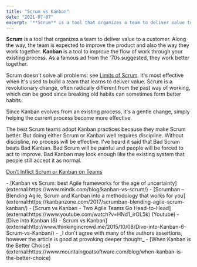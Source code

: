 ```yaml
---
title: "Scrum vs Kanban"
date: "2021-07-07"
excerpt: '**Scrum** is a tool that organizes a team to deliver value to a customer. Along the way,'
---
```


**Scrum** is a tool that organizes a team to deliver value to a customer. Along the way, the team is expected to improve the product and also the way they work together. **Kanban** is a tool to improve the flow of work through your existing process. As a famous ad from the '70s suggested, they work better together.

Scrum doesn't solve all problems: see [Limits of Scrum](/blog/what-are-the-limits-of-the-scrum-framework). It's most effective when it's used to build a team that learns to deliver value. Scrum is a revolutionary change, often radically different from the past way of working, which can be good since breaking old habits can sometimes form better habits.

Since Kanban evolves from an existing process, it's a gentle change, simply helping the current process become more effective.

The best Scrum teams adopt Kanban practices because they make Scrum better. But doing either Scrum or Kanban well requires discipline. Without discipline, no process will be effective. I've heard it said that Bad Scrum beats Bad Kanban. Bad Scrum will be painful and people will be forced to act to improve. Bad Kanban may look enough like the existing system that people still accept it as normal.

[Don’t Inflict Scrum or Kanban on Teams](/blog/dont-inflict-scrum-or-kanban-on-teams)

<HighlightBox heading="Resource Links" variant="resourceLinks">
- [Kanban vs Scrum: best Agile frameworks for the age of uncertainty](external:https://www.mindk.com/blog/kanban-vs-scrum/)
- [Scrumban – Blending Agile, Scrum and Kanban into a methodology that works for you](external:https://kanbanzone.com/2017/scrumban-blending-agile-scrum-kanban/)
- [Scrum vs Kanban - Two Agile Teams Go Head-to-Head](external:https://www.youtube.com/watch?v=HNd1_irOL5k) (Youtube)
- [Dive into Kanban (6) - Scrum vs Kanban](external:http://www.thinkingincrowd.me/2015/10/08/Dive-into-Kanban-6-Scrum-vs-Kanban/) - _I don't agree with many of the authors assertions, however the article is good at provoking deeper thought_
- [When Kanban is the Better Choice](external:https://www.mountaingoatsoftware.com/blog/when-kanban-is-the-better-choice)
</HighlightBox>
